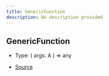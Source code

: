 ```yaml
---
title: GenericFunction
description: No description provided
---
```


## GenericFunction

- Type: (
  args: A
) => any

- [Source](https://github.com/underctrl-io/commandkit/blob/141d1404ab18a8e659209a0fab65466bf3b6dd85/packages/commandkit/src/context/async-context.ts#L9)